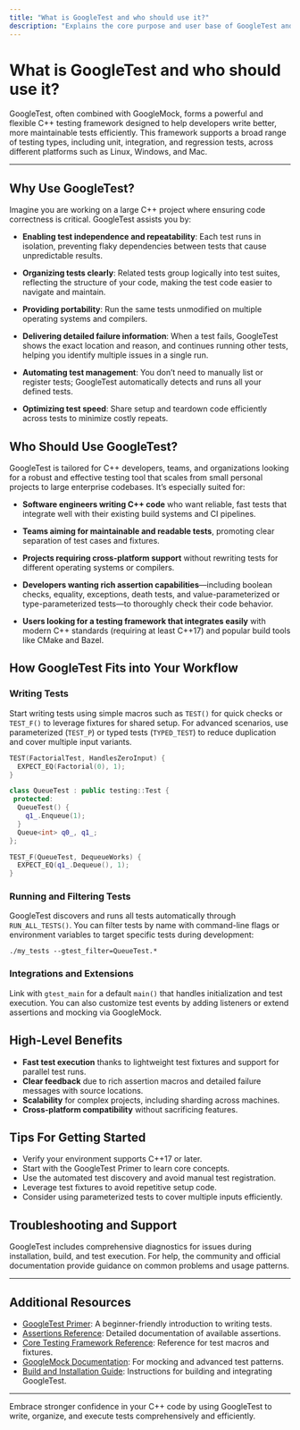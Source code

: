 ```yaml
---
title: "What is GoogleTest and who should use it?"
description: "Explains the core purpose and user base of GoogleTest and GoogleMock, outlining their integration as a robust C++ testing framework. Clarifies which kinds of projects and teams benefit from using these tools and the high-level value they provide."
---
```


# What is GoogleTest and who should use it?

GoogleTest, often combined with GoogleMock, forms a powerful and flexible C++ testing framework designed to help developers write better, more maintainable tests efficiently. This framework supports a broad range of testing types, including unit, integration, and regression tests, across different platforms such as Linux, Windows, and Mac.

---

## Why Use GoogleTest?

Imagine you are working on a large C++ project where ensuring code correctness is critical. GoogleTest assists you by:

- **Enabling test independence and repeatability**: Each test runs in isolation, preventing flaky dependencies between tests that cause unpredictable results.

- **Organizing tests clearly**: Related tests group logically into test suites, reflecting the structure of your code, making the test code easier to navigate and maintain.

- **Providing portability**: Run the same tests unmodified on multiple operating systems and compilers.

- **Delivering detailed failure information**: When a test fails, GoogleTest shows the exact location and reason, and continues running other tests, helping you identify multiple issues in a single run.

- **Automating test management**: You don’t need to manually list or register tests; GoogleTest automatically detects and runs all your defined tests.

- **Optimizing test speed**: Share setup and teardown code efficiently across tests to minimize costly repeats.


## Who Should Use GoogleTest?

GoogleTest is tailored for C++ developers, teams, and organizations looking for a robust and effective testing tool that scales from small personal projects to large enterprise codebases. It’s especially suited for:

- **Software engineers writing C++ code** who want reliable, fast tests that integrate well with their existing build systems and CI pipelines.

- **Teams aiming for maintainable and readable tests**, promoting clear separation of test cases and fixtures.

- **Projects requiring cross-platform support** without rewriting tests for different operating systems or compilers.

- **Developers wanting rich assertion capabilities**—including boolean checks, equality, exceptions, death tests, and value-parameterized or type-parameterized tests—to thoroughly check their code behavior.

- **Users looking for a testing framework that integrates easily** with modern C++ standards (requiring at least C++17) and popular build tools like CMake and Bazel.


## How GoogleTest Fits into Your Workflow

### Writing Tests
Start writing tests using simple macros such as `TEST()` for quick checks or `TEST_F()` to leverage fixtures for shared setup. For advanced scenarios, use parameterized (`TEST_P`) or typed tests (`TYPED_TEST`) to reduce duplication and cover multiple input variants.

```cpp
TEST(FactorialTest, HandlesZeroInput) {
  EXPECT_EQ(Factorial(0), 1);
}

class QueueTest : public testing::Test {
 protected:
  QueueTest() {
    q1_.Enqueue(1);
  }
  Queue<int> q0_, q1_;
};

TEST_F(QueueTest, DequeueWorks) {
  EXPECT_EQ(q1_.Dequeue(), 1);
}
```

### Running and Filtering Tests
GoogleTest discovers and runs all tests automatically through `RUN_ALL_TESTS()`. You can filter tests by name with command-line flags or environment variables to target specific tests during development:

```shell
./my_tests --gtest_filter=QueueTest.*
```

### Integrations and Extensions
Link with `gtest_main` for a default `main()` that handles initialization and test execution. You can also customize test events by adding listeners or extend assertions and mocking via GoogleMock.


## High-Level Benefits

- **Fast test execution** thanks to lightweight test fixtures and support for parallel test runs.
- **Clear feedback** due to rich assertion macros and detailed failure messages with source locations.
- **Scalability** for complex projects, including sharding across machines.
- **Cross-platform compatibility** without sacrificing features.


## Tips For Getting Started

- Verify your environment supports C++17 or later.
- Start with the GoogleTest Primer to learn core concepts.
- Use the automated test discovery and avoid manual test registration.
- Leverage test fixtures to avoid repetitive setup code.
- Consider using parameterized tests to cover multiple inputs efficiently.


## Troubleshooting and Support
GoogleTest includes comprehensive diagnostics for issues during installation, build, and test execution. For help, the community and official documentation provide guidance on common problems and usage patterns.


---

## Additional Resources

- [GoogleTest Primer](https://google.github.io/googletest/primer.html): A beginner-friendly introduction to writing tests.
- [Assertions Reference](reference/assertions.md): Detailed documentation of available assertions.
- [Core Testing Framework Reference](api_reference/core_testing_framework/test_macros_and_fixtures.md): Reference for test macros and fixtures.
- [GoogleMock Documentation](https://google.github.io/googletest/gmock_for_dummies.html): For mocking and advanced test patterns.
- [Build and Installation Guide](googletest/README.md): Instructions for building and integrating GoogleTest.

---

Embrace stronger confidence in your C++ code by using GoogleTest to write, organize, and execute tests comprehensively and efficiently.
